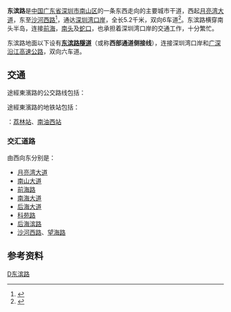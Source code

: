 {{refimprove|time=2015-11-16T13:18:02+00:00}}
{{Infobox China Road
|路牌类型=Shenzhen
|中文道路名称=东滨路
|道路英文名=Dongbin Rd
|图片=
|图片说明=
|道路方向=WE
|道路属性=主干路
|道路总长度=5.2
|车速限制= 60
|行车线数量=
|所在地区={{CHN}}[[广东省|广东省]][[深圳市|深圳市]][[南山区|南山区]]
|起点=[[月亮湾大道|月亮湾大道]]
|终点=[[沙河西路|沙河西路]]
|道路命名日期=
|命名缘由=
|道路旧名=内环路
|道路动工日期=
|通车日期=
|路段主要建筑=[[深圳湾口岸|深圳湾口岸]]、[[北京师范大学南山附属学校|北京师范大学南山附属学校]]
}}

'''东滨路'''是[[中国|中国]][[广东省|广东省]][[深圳市|深圳市]][[南山区_(深圳)|南山区]]的一条东西走向的主要城市干道，西起[[月亮湾大道|月亮湾大道]]，东至[[沙河西路|沙河西路]]<ref>{{cite web|title=《深圳市现状道路桥梁名称梳理规划》主干路命名方案一览表-01|url=http://www.szpl.gov.cn/main/csgh/zxgh/dlql/table03.html|publisher=深圳市规划和国土资源委员会|accessdate=2015-11-16|deadurl=yes|archiveurl=https://web.archive.org/web/20111209040317/http://www.szpl.gov.cn/main/csgh/zxgh/dlql/table03.html|archivedate=2011-12-09}}</ref>，通达[[深圳湾口岸|深圳湾口岸]]，全长5.2千米，双向6车道<ref>{{cite web|title=深圳市南山01-01、02-03&04号片区【后海湾-东角头地区】 法定图则|url=http://www.szpl.gov.cn/xxgk/csgh/fdtz/ns/201404/t20140404_86068.htm|publisher=深圳市规划和国土资源委员会|date=2014-04-04|accessdate=2015-11-15|language=zh-hans|deadurl=yes|archiveurl=https://web.archive.org/web/20160426025518/http://www.szpl.gov.cn/xxgk/csgh/fdtz/ns/201404/t20140404_86068.htm|archivedate=2016-04-26|df=}}</ref>。东滨路横穿南头半岛，连接[[前海|前海]]，[[南头_(深圳)|南头]]及[[蛇口|蛇口]]，也承担着深圳湾口岸的交通工作，十分繁忙。

东滨路地面以下设有[[广深沿江高速公路#侧接线|'''东滨路隧道''']]（或称'''西部通道侧接线'''），连接深圳湾口岸和[[广深沿江高速公路|广深沿江高速公路]]，双向六车道。

==交通 ==

途經東濱路的公交路线包括：

{{深圳公交巴士列表|22|74|79|81|90|122|226|229|331|332|369|226|B605|B737|B817|E12|E19|M105|M206|M241|M242|M201|M299|M347|M372|M398|M400|M409|M418|M430|M453|M467|M474|M484|M492|M493|M506|M507|M528|N27|旅游9|前海4|前海8|高快1122|高峰120|高峰138|高峰150|高快30}}

途經東濱路的地铁站包括：

<!-- 注释：[[File:SZMetro_flatlogo.svg|18px]] --> {{深圳地鐵|9|c}}：[[荔林站|荔林站]]、[[南油西站|南油西站]]

===交汇道路===
由西向东分别是：
*[[月亮湾大道|月亮湾大道]]
*[[南山大道|南山大道]]
*[[前海路|前海路]]
*[[南海大道|南海大道]]
*[[后海大道|后海大道]]
*[[科苑路|科苑路]]
*[[后海滨路|后海滨路]]
*[[沙河西路|沙河西路]]、[[望海路|望海路]]

== 参考资料 ==
{{reflist}}

{{深圳小作品}}
{{深圳市主要道路}}

[[Category:深圳道路|D东滨路]]